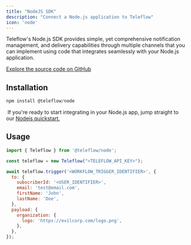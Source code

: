 ```yaml
---
title: "NodeJS SDK"
description: "Connect a Node.js application to Teleflow"
icon: 'node'
---
```


Teleflow's Node.js SDK provides simple, yet comprehensive notification management, and delivery capabilities through multiple channels that you can implement using code that integrates seamlessly with your Node.js application.

[Explore the source code on GitHub](https://github.com/khulnasoft/teleflow/tree/next/packages/node)

## Installation

```javascript
npm install @teleflow/node 
```

<Tip> If you're ready to start integrating in your Node.js app, jump straight to our [Nodejs quickstart.](/quickstarts/nodejs)</Tip>

## Usage 

```javascript
import { Teleflow } from '@teleflow/node';

const teleflow = new Teleflow("<TELEFLOW_API_KEY>");

await teleflow.trigger('<WORKFLOW_TRIGGER_IDENTIFIER>', {
  to: {
    subscriberId: '<USER_IDENTIFIER>',
    email: 'test@email.com',
    firstName: 'John',
    lastName: 'Doe',
  },
  payload: {
    organization: {
      logo: 'https://evilcorp.com/logo.png',
    },
  },
});
```
